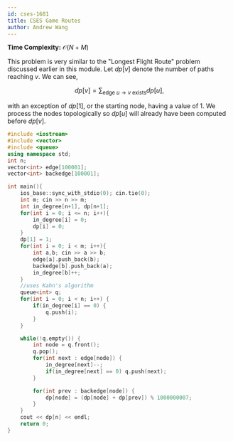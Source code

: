 ```yaml
---
id: cses-1681
title: CSES Game Routes
author: Andrew Wang
---
```


**Time Complexity:** $\mathcal{O}(N+M)$

This problem is very similar to the "Longest Flight Route" problem discussed earlier in this module. Let $dp[v]$ denote the number of paths reaching $v$. We can see,

$$
dp[v]= \sum_{\text{edge } u\to v \text{ exists}}dp[u],
$$

with an exception of $dp[1]$, or the starting node, having a value of 1. We process the nodes topologically so $dp[u]$ will already have been computed before $dp[v]$.

```cpp
#include <iostream>
#include <vector>
#include <queue>
using namespace std;
int n;
vector<int> edge[100001];
vector<int> backedge[100001];

int main(){
    ios_base::sync_with_stdio(0); cin.tie(0);
    int m; cin >> n >> m;
    int in_degree[n+1], dp[n+1];
    for(int i = 0; i <= n; i++){
        in_degree[i] = 0;
        dp[i] = 0;
    }
    dp[1] = 1;
    for(int i = 0; i < m; i++){
        int a,b; cin >> a >> b;
        edge[a].push_back(b);
        backedge[b].push_back(a);
        in_degree[b]++;
    }
    //uses Kahn's algorithm
    queue<int> q;
    for(int i = 0; i < n; i++) {
        if(in_degree[i] == 0) {
            q.push(i);
        }
    }

    while(!q.empty()) {
        int node = q.front();
        q.pop();
        for(int next : edge[node]) {
            in_degree[next]--;
            if(in_degree[next] == 0) q.push(next);
        }

        for(int prev : backedge[node]) {
            dp[node] = (dp[node] + dp[prev]) % 1000000007;
        }
    }
    cout << dp[n] << endl;
    return 0;
}
```
